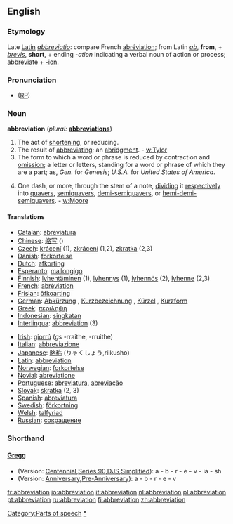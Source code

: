 {{wikipedia}}
{{Wikisource1911Enc|Abbreviation}}
==English==

===Etymology===
Late [[Latin]] ''[[abbreviatio]]'': compare French [[abréviation]]; from Latin ''[[ab]]'', '''from''', + ''[[brevis]]'', '''short''', + ending ''-ation'' indicating a verbal noun of action or process; [[abbreviate]] + [[-ion]].

===Pronunciation===
* ([[RP]]) {{IPA|/əˌbriːviˈeɪʃn/}}

===Noun===
'''abbreviation'''  (''plural:'' '''[[abbreviations]]''')
#The act of [[shortening]], or reducing.
#The result of [[abbreviating]]; an [[abridgment]]. - [[w:Tylor]]
#The form to which a word or phrase is reduced by contraction and [[omission]]; a letter or letters, standing for a word or phrase of which they are a part; as, ''Gen.'' for ''Genesis''; ''U.S.A.'' for ''United States of America''.
#{{music}} One dash, or more, through the stem of a note, [[dividing]] it [[respectively]] into [[quavers]], [[semiquavers]], [[demi-semiquavers]], or [[hemi-demi-semiquavers]]. - [[w:Moore]]

====Translations====
{{top}}
*[[Catalan]]: [[abreviatura]] {{f}}
*[[Chinese]]: [[缩写]] ()
*[[Czech]]: [[krácení]] {{n}} (1), [[zkrácení]] {{n}} (1,2), [[zkratka]] {{f}} (2,3)
*[[Danish]]: [[forkortelse]] {{c}}
*[[Dutch]]: [[afkorting]] {{f}}
*[[Esperanto]]: [[mallongigo]]
*[[Finnish]]: [[lyhentäminen]] (1), [[lyhennys]] (1), [[lyhennös]] (2), [[lyhenne]] (2,3)
*[[French]]: [[abréviation]] {{f}}
*[[Frisian]]: [[ôfkoarting]]
*[[German]]: [[Abkürzung]] {{f}}, [[Kurzbezeichnung]] {{f}}, [[Kürzel]] {{n}}, [[Kurzform]] {{f}}
*[[Greek]]: [[περιληψη]]
*[[Indonesian]]: [[singkat]]an
*[[Interlingua]]: [[abbreviation]] (3)
{{mid}}
*[[Irish]]: [[giorrú]] {{m}} (''gs'' -rraithe, {{p}} -rruithe)
*[[Italian]]: [[abbreviazione]]
*[[Japanese]]: [[略称]] (りゃくしょう,riikusho)
*[[Latin]]: [[abbreviation]]
*[[Norwegian]]: [[forkortelse]]
*[[Novial]]: [[abreviatione]]
*[[Portuguese]]: [[abreviatura]], [[abreviação]]
*[[Slovak]]: [[skratka]]  {{f}}  (2, 3)
*[[Spanish]]: [[abreviatura]] {{f}}
*[[Swedish]]: [[förkortning]] {{c}}
*[[Welsh]]: [[talfyriad]] {{m}}
*[[Russian]]: [[сокрaщение]]
{{bottom}}

[[Category:Parts of speech]]
[[Category:Abbreviations|*]]

===Shorthand===
====[http://en.wikipedia.org/wiki/Gregg_Shorthand Gregg]====
* (Version: [http://en.wikipedia.org/wiki/Gregg_Shorthand#Centennial_Gregg_Shorthand Centennial],[http://en.wikipedia.org/wiki/Gregg_Shorthand#Series_90_Gregg_Shorthand  Series 90],[http://en.wikipedia.org/wiki/Gregg_Shorthand#Diamond_Jubilee_Gregg_Shorthand  DJS],[http://en.wikipedia.org/wiki/Gregg_Shorthand#Simplified_Gregg_Shorthand Simplified]): a - b - r - e - v - ia - sh
* (Version: [http://en.wikipedia.org/wiki/Gregg_Shorthand#Anniversary_Gregg_Shorthand Anniversary],[http://en.wikipedia.org/wiki/Gregg_Shorthand#Pre-Anniversary_Gregg_Shorthand Pre-Anniversary]): a - b - r - e - v

[[fr:abbreviation]]
[[io:abbreviation]]
[[it:abbreviation]]
[[nl:abbreviation]]
[[pl:abbreviation]]
[[pt:abbreviation]]
[[ru:abbreviation]]
[[fi:abbreviation]]
[[zh:abbreviation]]